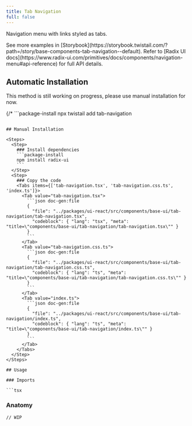 ```yaml
---
title: Tab Navigation
full: false
---
```


Navigation menu with links styled as tabs.

<Callout type='info'>
  See more examples in [Storybook](https://storybook.twistail.com/?path=/story/base-components-tab-navigation--default).
  Refer to [Radix UI docs](https://www.radix-ui.com/primitives/docs/components/navigation-menu#api-reference) for full API details.
</Callout>

## Automatic Installation

<Callout type='warn'>
  This method is still working on progress, please use manual installation for now.
</Callout>

{/* ```package-install
npx twistail add tab-navigation
``` */}

## Manual Installation

<Steps>
  <Step>
    ### Install dependencies
    ```package-install
    npm install radix-ui
    ```
  </Step>
  <Step>
    ### Copy the code
    <Tabs items={['tab-navigation.tsx', 'tab-navigation.css.ts', 'index.ts']}>
      <Tab value="tab-navigation.tsx">
        ```json doc-gen:file
        {
          "file": "../packages/ui-react/src/components/base-ui/tab-navigation/tab-navigation.tsx",
          "codeblock": { "lang": "tsx", "meta": "title=\"components/base-ui/tab-navigation/tab-navigation.tsx\"" }
        }
        ```
      </Tab>
      <Tab value="tab-navigation.css.ts">
        ```json doc-gen:file
        {
          "file": "../packages/ui-react/src/components/base-ui/tab-navigation/tab-navigation.css.ts",
          "codeblock": { "lang": "ts", "meta": "title=\"components/base-ui/tab-navigation/tab-navigation.css.ts\"" }
        }
        ```
      </Tab>
      <Tab value="index.ts">
        ```json doc-gen:file
        {
          "file": "../packages/ui-react/src/components/base-ui/tab-navigation/index.ts",
          "codeblock": { "lang": "ts", "meta": "title=\"components/base-ui/tab-navigation/index.ts\"" }
        }
        ```
      </Tab>
    </Tabs>
  </Step>
</Steps>

## Usage

### Imports

```tsx
```

### Anatomy

```tsx
// WIP
```
